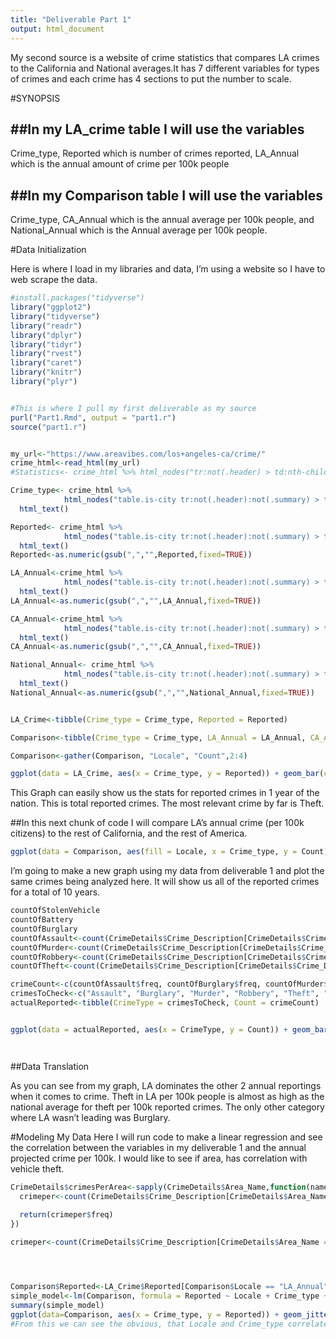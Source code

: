 ```yaml
---
title: "Deliverable Part 1"
output: html_document
---
```

My second source is a website of crime statistics that compares LA crimes to the California and National averages.It has 7 different variables for types of crimes and each crime has 4 sections to put the number to scale.

#SYNOPSIS

##In my LA_crime table I will use the variables
-----------------------------------------------
Crime_type, Reported which is number of crimes reported, LA_Annual which is the annual amount of crime per 100k people

##In my Comparison table I will use the variables
-------------------------------------------------
Crime_type, CA_Annual which is the annual average per 100k people, and National_Annual which is the Annual average per 100k people.

#Data Initialization

Here is where I load in my libraries and data, I'm using a website so I have to web scrape the data.

```r
#install.packages("tidyverse")
library("ggplot2")
library("tidyverse")
library("readr")
library("dplyr")
library("tidyr")
library("rvest")
library("caret")
library("knitr")
library("plyr")


#This is where I pull my first deliverable as my source
purl("Part1.Rmd", output = "part1.r")
source("part1.r")


my_url<-"https://www.areavibes.com/los+angeles-ca/crime/"
crime_html<-read_html(my_url)
#Statistics<- crime_html %>% html_nodes("tr:not(.header) > td:nth-child(1)") %>% html_text

Crime_type<- crime_html %>% 
            html_nodes("table.is-city tr:not(.header):not(.summary) > td:nth-child(1)") %>% 
  html_text()

Reported<- crime_html %>% 
            html_nodes("table.is-city tr:not(.header):not(.summary) > td:nth-child(2)") %>% 
  html_text()
Reported<-as.numeric(gsub(",","",Reported,fixed=TRUE))

LA_Annual<-crime_html %>% 
            html_nodes("table.is-city tr:not(.header):not(.summary) > td:nth-child(4)") %>% 
  html_text()
LA_Annual<-as.numeric(gsub(",","",LA_Annual,fixed=TRUE))

CA_Annual<-crime_html %>% 
            html_nodes("table.is-city tr:not(.header):not(.summary) > td:nth-child(5)") %>% 
  html_text()
CA_Annual<-as.numeric(gsub(",","",CA_Annual,fixed=TRUE))

National_Annual<- crime_html %>% 
            html_nodes("table.is-city tr:not(.header):not(.summary) > td:nth-child(6)") %>% 
  html_text()
National_Annual<-as.numeric(gsub(",","",National_Annual,fixed=TRUE))


LA_Crime<-tibble(Crime_type = Crime_type, Reported = Reported)

Comparison<-tibble(Crime_type = Crime_type, LA_Annual = LA_Annual, CA_Annual = CA_Annual, National_Annual = National_Annual)

Comparison<-gather(Comparison, "Locale", "Count",2:4)

ggplot(data = LA_Crime, aes(x = Crime_type, y = Reported)) + geom_bar(colour = "blue", stat = "identity",fill = "steelblue")+geom_text(aes(label=Reported), position=position_dodge(width=0.9), vjust=-0.25)

```
This Graph can easily show us the stats for reported crimes in 1 year of the nation. This is total reported crimes. The most relevant crime by far is Theft.


##In this next chunk of code I will compare LA's annual crime (per 100k citizens) to the rest of California, and the rest of America.

```r
ggplot(data = Comparison, aes(fill = Locale, x = Crime_type, y = Count)) + geom_bar(position = "dodge",stat = "identity") + geom_text(aes(label=Count), position=position_dodge(width=1.0), vjust=.1)

```

I'm going to make a new graph using my data from deliverable 1 and plot the same crimes being analyzed here. It will show us all of the reported crimes for a total of 10 years.

```r
countOfStolenVehicle
countOfBattery
countOfBurglary
countOfAssault<-count(CrimeDetails$Crime_Description[CrimeDetails$Crime_Description == "ASSAULT WITH DEADLY WEAPON, AGGRAVATED ASSAULT"])
countOfMurder<-count(CrimeDetails$Crime_Description[CrimeDetails$Crime_Description == "MANSLAUGHTER, NEGLIGENT"])
countOfRobbery<-count(CrimeDetails$Crime_Description[CrimeDetails$Crime_Description == "ROBBERY"])
countOfTheft<-count(CrimeDetails$Crime_Description[CrimeDetails$Crime_Description == "THEFT, PERSON"])

crimeCount<-c(countOfAssault$freq, countOfBurglary$freq, countOfMurder$freq, countOfRobbery$freq, countOfTheft$freq,countOfStolenVehicle$freq)
crimesToCheck<-c("Assault", "Burglary", "Murder", "Robbery", "Theft", "VehicleTheft")
actualReported<-tibble(CrimeType = crimesToCheck, Count = crimeCount)


ggplot(data = actualReported, aes(x = CrimeType, y = Count)) + geom_bar(stat = "identity", colour = "red", fill = "red") + geom_text(aes(label=Count), position=position_dodge(width=1.0), vjust=-.5)




```


##Data Translation

As you can see from my graph, LA dominates the other 2 annual reportings when it comes to crime. Theft in LA per 100k people is almost as high as the national average for theft per 100k reported crimes. The only other category where LA wasn't leading was Burglary.

#Modeling My Data
Here I will run code to make a linear regression and see the correlation between the variables in my deliverable 1 and the annual projected crime per 100k. I would like to see if area,  has correlation with vehicle theft.

```r

CrimeDetails$crimesPerArea<-sapply(CrimeDetails$Area_Name,function(name){
  crimeper<-count(CrimeDetails$Crime_Description[CrimeDetails$Area_Name == name])
  
  return(crimeper$freq)
})

crimeper<-count(CrimeDetails$Crime_Description[CrimeDetails$Area_Name == "Pacific"])




Comparison$Reported<-LA_Crime$Reported[Comparison$Locale == "LA_Annual"]/100000
simple_model<-lm(Comparison, formula = Reported ~ Locale + Crime_type + Count)
summary(simple_model)
ggplot(data=Comparison, aes(x = Crime_type, y = Reported)) + geom_jitter(width = 0.3)
#From this we can see the obvious, that Locale and Crime_type correlate with Reported incidents

```